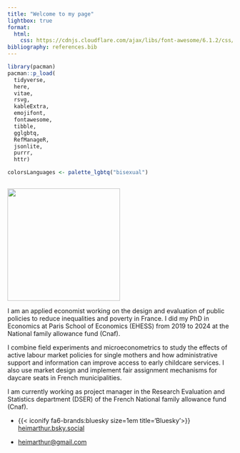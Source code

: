```yaml
---
title: "Welcome to my page"
lightbox: true
format: 
  html:
    css: https://cdnjs.cloudflare.com/ajax/libs/font-awesome/6.1.2/css/all.min.css
bibliography: references.bib
---
```


```r
library(pacman)
pacman::p_load(
  tidyverse,
  here,
  vitae,
  rsvg,
  kableExtra,
  emojifont,
  fontawesome,
  tibble,
  gglgbtq,
  RefManageR,
  jsonlite,
  purrr,
  httr)

colorsLanguages <- palette_lgbtq("bisexual")



```

![](images/PSE_a.heim-12.jpg){fig-align="center" width="252"}

<!-- <i class="fas fa-envelope"></i> [heimarthur\@gmail.com](mailto:heimarthur@gmail.com) -->

I am an applied economist working on the design and evaluation of public policies to reduce inequalities and poverty in France. I did my PhD in Economics at Paris School of Economics (EHESS) from 2019 to 2024 at the National family allowance fund (Cnaf).

I combine field experiments and microeconometrics to study the effects of active labour market policies for single mothers and how administrative support and information can improve access to early childcare services. I also use market design and implement fair assignment mechanisms for daycare seats in French municipalities.

I am currently working as project manager in the Research Evaluation and Statistics department (DSER) of the French National family allowance fund (Cnaf).

-   {{< iconify fa6-brands:bluesky size=1em title='Bluesky'>}} [heimarthur.bsky.social](https://bsky.app/profile/heimarthur.bsky.social)

-   <i class="fas fa-envelope"></i> [heimarthur\@gmail.com](mailto:heimarthur@gmail.com)

